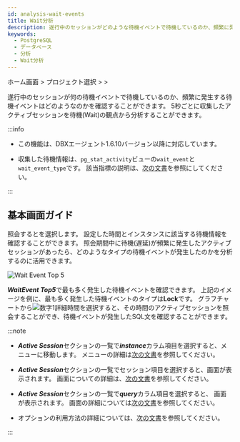 ```yaml
---
id: analysis-wait-events
title: Wait分析
description: 遂行中のセッションがどのような待機イベントで待機しているのか、頻繁に発生する待機イベントは何なのかを確認することができます。
keywords:
  - PostgreSQL
  - データベース
  - 分析
  - Wait分析
---
```


ホーム画面 &gt; プロジェクト選択 &gt; <Cmdname sid="side_analysis" className="uitext" /> &gt; <Cmdname sid="side_dbWaitAnalysis" className="uitext" />

遂行中のセッションが何の待機イベントで待機しているのか、頻繁に発生する待機イベントはどのようなのかを確認することができます。 5秒ごとに収集したアクティブセッションを待機(Wait)の観点から分析することができます。 

:::info

- この機能は、DBXエージェント1.6.10バージョン以降に対応しています。

- 収集した待機情報は、`pg_stat_activity`ビューの`wait_event`と`wait_event_type`です。 該当指標の説明は、[次の文書](https://www.postgresql.org/docs/current/monitoring-stats.html#WAIT-EVENT-TABLE)を参照にしてください。

:::

## 基本画面ガイド

<ImgLang img='db-analysis-wait.png' desc='Wait分析' />

照会する<Cmdname sid="time" className="uitext" />と<Cmdname sid="instance" className="uitext" />を選択します。 設定した時間とインスタンスに該当する待機情報を確認することができます。 照会期間中に待機(遅延)が頻繁に発生したアクティブセッションがあったら、どのようなタイプの待機イベントが発生したのかを分析するのに活用できます。

![Wait Event Top 5](/img/db-analysis-wait-top5.png)

***WaitEvent Top5***で最も多く発生した待機イベントを確認できます。 上記のイメージを例に、最も多く発生した待機イベントのタイプは**Lock**です。 グラフチャートから![数字1](/img/number-01.png)詳細時間を選択すると、その時間のアクティブセッションを照会することができ、待機イベントが発生したSQL文を確認することができます。

:::note

- ***Active Session***セクションの一覧で***instance***カラム項目を選択すると、<Cmdname sid="side_dbMonitoring" className="uitext" />メニューに移動します。 <Cmdname sid="side_dbMonitoring" className="uitext" />メニューの詳細は[次の文書](instance-monitoring)を参照してください。

- ***Active Session***セクションの一覧でセッション項目を選択すると、<Cmdname sid="session_detail" className="uitext" />画面が表示されます。 <Cmdname sid="session_detail" className="uitext" />画面についての詳細は、[次の文書](multi-instance-monitoring#session-details)を参照してください。

- ***Active Session***セクションの一覧で***query***カラム項目を選択すると、<Cmdname sid="TTL06224" className="uitext" /> 画面が表示されます。 <Cmdname sid="TTL06224" className="uitext" />画面の詳細については[次の文書](multi-instance-monitoring#query-details)を参照してください。

- <Cmdname sid="time" className="uitext" />オプションの利用方法の詳細については、[次の文書](usage-ui#timeselector)を参照してください。

:::


<Dbtabledatafiltering level={2} />


<Dbv2dataeditcolumn level={2} />
